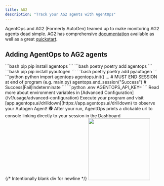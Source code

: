 ```yaml
---
title: AG2
description: "Track your AG2 agents with AgentOps"
---
```



AgentOps and AG2 (Formerly AutoGen) teamed up to make monitoring AG2 agents dead simple. AG2 has comprehensive [documentation](https://docs.ag2.ai/docs/Home) available as well as a great [quickstart](https://docs.ag2.ai/docs/Getting-Started).

## Adding AgentOps to AG2 agents

<Steps>
	<Step title="Install the AgentOps SDK">
		<CodeGroup>
			```bash pip
			pip install agentops
			```
			```bash poetry
			poetry add agentops
			```
		</CodeGroup>
	</Step>
	<Step title="Install AG2">
		<CodeGroup>
			```bash pip
			pip install pyautogen
			```
			```bash poetry
			poetry add pyautogen
			```
		</CodeGroup>
	</Step>
	<Step title="Add 3 lines of code">
		<CodeTooltip/>
			<CodeGroup>
				```python python
				import agentops
				agentops.init(<INSERT YOUR API KEY HERE>)
				...
				# MUST END SESSION at end of program (e.g. main.py)
				agentops.end_session("Success") # Success|Fail|Indeterminate
				```
			</CodeGroup>
		<EnvTooltip />
      <CodeGroup>
        ```python .env
        AGENTOPS_API_KEY=<YOUR API KEY>
        ```
      </CodeGroup>
      Read more about environment variables in [Advanced Configuration](/v1/usage/advanced-configuration)
	</Step>
	<Step title="Run your agent">
		Execute your program and visit [app.agentops.ai/drilldown](https://app.agentops.ai/drilldown) to observe your Autogen Agent! 🕵️
		<Tip>
			After your run, AgentOps prints a clickable url to console linking directly to your session in the Dashboard
		</Tip>
		<div/>{/* Intentionally blank div for newline */}
		<Frame type="glass" caption="Clickable link to session">
			<img height="200" src="https://github.com/AgentOps-AI/agentops/blob/main/docs/images/link-to-session.gif?raw=true" />
		</Frame>
	</Step>
</Steps>

<script type="module" src="/scripts/github_stars.js"></script>
<script type="module" src="/scripts/scroll-img-fadein-animation.js"></script>
<script type="module" src="/scripts/button_heartbeat_animation.js"></script>
<script type="css" src="/styles/styles.css"></script>
<script type="module" src="/scripts/adjust_api_dynamically.js"></script>
